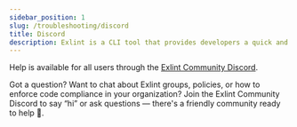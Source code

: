 ```yaml
---
sidebar_position: 1
slug: /troubleshooting/discord
title: Discord
description: Exlint is a CLI tool that provides developers a quick and efficient application of multiple coding rule policies in multiple projects
---
```



Help is available for all users through the [Exlint Community Discord](https://discord.com/invite/sqtbwvgzek).

Got a question? Want to chat about Exlint groups, policies, or how to enforce code compliance in your organization?
Join the Exlint Community Discord to say “hi” or ask questions — there's a friendly community ready to help 🤗.
